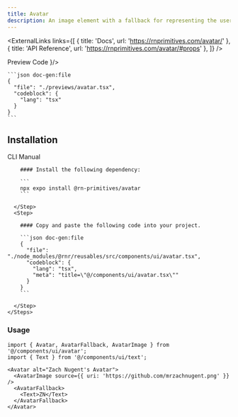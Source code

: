 ```yaml
---
title: Avatar
description: An image element with a fallback for representing the user.
---
```



<ExternalLinks
  links={[
    { title: 'Docs', url: 'https://rnprimitives.com/avatar/' },
    { title: 'API Reference', url: 'https://rnprimitives.com/avatar/#props' },
  ]}
/>

<div className="h-5"/>

<SectionTabs defaultValue="preview">
  <SectionTabsList>
    <SectionTabsTrigger value="preview">Preview</SectionTabsTrigger>
    <SectionTabsTrigger value="code">Code</SectionTabsTrigger>
  </SectionTabsList>
  <SectionTabsContent value="preview">
    <PreviewCard copyContent={avatarPreview} webPreview={<AvatarPreview />}/>
  </SectionTabsContent>
  <SectionTabsContent value="code">

    ```json doc-gen:file
    {
      "file": "./previews/avatar.tsx",
      "codeblock": {
        "lang": "tsx"
      }
    }
    ```
  </SectionTabsContent>
</SectionTabs>


## Installation

<SectionTabs defaultValue="cli">
  <SectionTabsList>
    <SectionTabsTrigger id="cli" value="cli">CLI</SectionTabsTrigger>
    <SectionTabsTrigger id="manual" value="manual">Manual</SectionTabsTrigger>
  </SectionTabsList>
  <SectionTabsContent value="cli">
     <CommandTabs args={["add", "avatar"]}/>
  </SectionTabsContent>
  <SectionTabsContent value="manual">
    <Steps> 
      <Step>
 
        #### Install the following dependency:

        ```
        npx expo install @rn-primitives/avatar
        ```

      </Step>
      <Step>
 
        #### Copy and paste the following code into your project.

        ```json doc-gen:file
        {
          "file": "./node_modules/@rnr/reusables/src/components/ui/avatar.tsx",
          "codeblock": {
            "lang": "tsx",
            "meta": "title=\"@/components/ui/avatar.tsx\""
          }
        }
        ```
 
      </Step>
    </Steps>

  </SectionTabsContent>
</SectionTabs>

### Usage

```tsx
import { Avatar, AvatarFallback, AvatarImage } from '@/components/ui/avatar';
import { Text } from '@/components/ui/text';

```

```tsx
<Avatar alt="Zach Nugent's Avatar">
  <AvatarImage source={{ uri: 'https://github.com/mrzachnugent.png' }} />
  <AvatarFallback>
    <Text>ZN</Text>
  </AvatarFallback>
</Avatar>
```